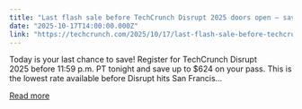 ```yaml
---
title: "Last flash sale before TechCrunch Disrupt 2025 doors open — save up to $624 "
date: "2025-10-17T14:00:00.000Z"
link: "https://techcrunch.com/2025/10/17/last-flash-sale-before-techcrunch-disrupt-2025-doors-open-save-up-to-624/"
---
```


Today is your last chance to save! Register for TechCrunch Disrupt 2025 before 11:59 p.m. PT tonight and save up to $624 on your pass. This is the lowest rate available before Disrupt hits San Francis...

[Read more](https://techcrunch.com/2025/10/17/last-flash-sale-before-techcrunch-disrupt-2025-doors-open-save-up-to-624/)
